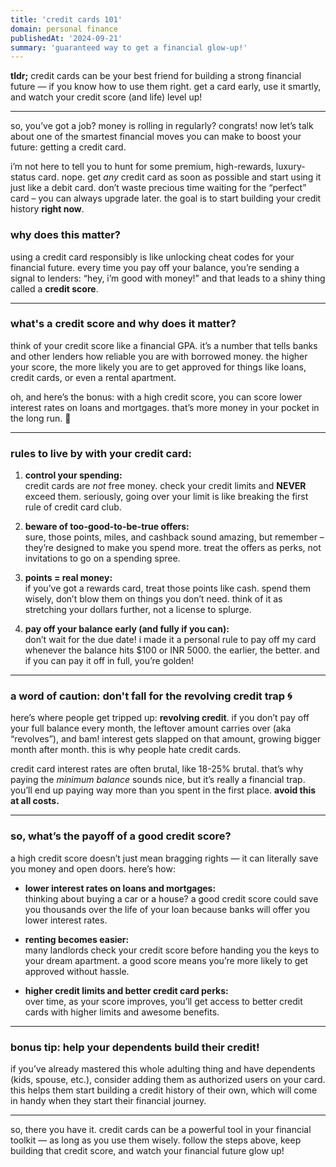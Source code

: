 ```yaml
---
title: 'credit cards 101'
domain: personal finance
publishedAt: '2024-09-21'
summary: 'guaranteed way to get a financial glow-up!'
---
```

**tldr;**
credit cards can be your best friend for building a strong financial future — if you know how to use them right. get a card early, use it smartly, and watch your credit score (and life) level up!

---

so, you’ve got a job? money is rolling in regularly? congrats! now let’s talk about one of the smartest financial moves you can make to boost your future: getting a credit card.

i’m not here to tell you to hunt for some premium, high-rewards, luxury-status card. nope. get *any* credit card as soon as possible and start using it just like a debit card. don’t waste precious time waiting for the “perfect” card – you can always upgrade later. the goal is to start building your credit history **right now**.

### why does this matter?

using a credit card responsibly is like unlocking cheat codes for your financial future. every time you pay off your balance, you’re sending a signal to lenders: “hey, i’m good with money!” and that leads to a shiny thing called a **credit score**.

---

### what's a credit score and why does it matter?

think of your credit score like a financial GPA. it’s a number that tells banks and other lenders how reliable you are with borrowed money. the higher your score, the more likely you are to get approved for things like loans, credit cards, or even a rental apartment.

oh, and here’s the bonus: with a high credit score, you can score lower interest rates on loans and mortgages. that’s more money in your pocket in the long run. 💸

---

### rules to live by with your credit card:

1. **control your spending:**  
   credit cards are *not* free money. check your credit limits and **NEVER** exceed them. seriously, going over your limit is like breaking the first rule of credit card club.
   
2. **beware of too-good-to-be-true offers:**  
   sure, those points, miles, and cashback sound amazing, but remember – they’re designed to make you spend more. treat the offers as perks, not invitations to go on a spending spree.
   
3. **points = real money:**  
   if you’ve got a rewards card, treat those points like cash. spend them wisely, don’t blow them on things you don’t need. think of it as stretching your dollars further, not a license to splurge.
   
4. **pay off your balance early (and fully if you can):**  
   don’t wait for the due date! i made it a personal rule to pay off my card whenever the balance hits $100 or INR 5000. the earlier, the better. and if you can pay it off in full, you’re golden!

---

### a word of caution: don't fall for the revolving credit trap 🌀

here’s where people get tripped up: **revolving credit**. if you don’t pay off your full balance every month, the leftover amount carries over (aka “revolves”), and bam! interest gets slapped on that amount, growing bigger month after month. this is why people hate credit cards.

credit card interest rates are often brutal, like 18-25% brutal. that’s why paying the *minimum balance* sounds nice, but it’s really a financial trap. you’ll end up paying way more than you spent in the first place. **avoid this at all costs.**

---

### so, what’s the payoff of a good credit score?

a high credit score doesn’t just mean bragging rights — it can literally save you money and open doors. here’s how:

- **lower interest rates on loans and mortgages:**  
   thinking about buying a car or a house? a good credit score could save you thousands over the life of your loan because banks will offer you lower interest rates.
  
- **renting becomes easier:**  
   many landlords check your credit score before handing you the keys to your dream apartment. a good score means you’re more likely to get approved without hassle.
  
- **higher credit limits and better credit card perks:**  
   over time, as your score improves, you’ll get access to better credit cards with higher limits and awesome benefits.

---

### bonus tip: help your dependents build their credit!

if you’ve already mastered this whole adulting thing and have dependents (kids, spouse, etc.), consider adding them as authorized users on your card. this helps them start building a credit history of their own, which will come in handy when they start their financial journey.

---

so, there you have it. credit cards can be a powerful tool in your financial toolkit — as long as you use them wisely. follow the steps above, keep building that credit score, and watch your financial future glow up!